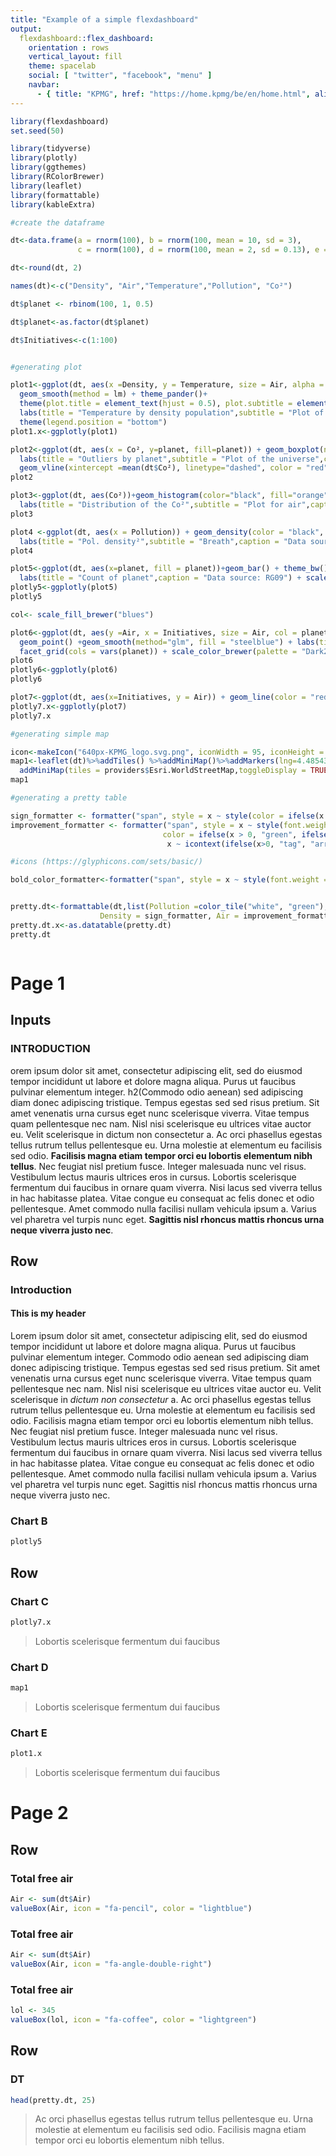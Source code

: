 ```yaml
---
title: "Example of a simple flexdashboard"
output: 
  flexdashboard::flex_dashboard:
    orientation : rows
    vertical_layout: fill
    theme: spacelab
    social: [ "twitter", "facebook", "menu" ]
    navbar:
      - { title: "KPMG", href: "https://home.kpmg/be/en/home.html", align: right }
---
```


```r
library(flexdashboard)
set.seed(50)

library(tidyverse)
library(plotly)
library(ggthemes)
library(RColorBrewer)
library(leaflet)
library(formattable)
library(kableExtra)

#create the dataframe

dt<-data.frame(a = rnorm(100), b = rnorm(100, mean = 10, sd = 3),
               c = rnorm(100), d = rnorm(100, mean = 2, sd = 0.13), e = rnorm(100, mean = 539, sd = 10))

dt<-round(dt, 2)

names(dt)<-c("Density", "Air","Temperature","Pollution", "Co²")

dt$planet <- rbinom(100, 1, 0.5)

dt$planet<-as.factor(dt$planet)

dt$Initiatives<-c(1:100)


#generating plot

plot1<-ggplot(dt, aes(x =Density, y = Temperature, size = Air, alpha = 0.5)) + geom_point(col = "blue") + 
  geom_smooth(method = lm) + theme_pander()+ 
  theme(plot.title = element_text(hjust = 0.5), plot.subtitle = element_text(hjust =0.5)) +
  labs(title = "Temperature by density population",subtitle = "Plot of the month",caption = "Data source: RG09") + 
  theme(legend.position = "bottom")
plot1.x<-ggplotly(plot1)

plot2<-ggplot(dt, aes(x = Co², y=planet, fill=planet)) + geom_boxplot(notch = T)  +
  labs(title = "Outliers by planet",subtitle = "Plot of the universe",caption = "Data source: RG09") + 
  geom_vline(xintercept =mean(dt$Co²), linetype="dashed", color = "red", size=1) + theme_classic()
plot2

plot3<-ggplot(dt, aes(Co²))+geom_histogram(color="black", fill="orange") +
  labs(title = "Distribution of the Co²",subtitle = "Plot for air",caption = "Data source: RG09") + theme_clean()
plot3

plot4 <-ggplot(dt, aes(x = Pollution)) + geom_density(color = "black", fill = "orange", alpha = 0.5) +
  labs(title = "Pol. density²",subtitle = "Breath",caption = "Data source: RG09") + theme_minimal()
plot4

plot5<-ggplot(dt, aes(x=planet, fill = planet))+geom_bar() + theme_bw()+
  labs(title = "Count of planet",caption = "Data source: RG09") + scale_fill_brewer("Dark2") + coord_flip()
plotly5<-ggplotly(plot5)
plotly5

col<- scale_fill_brewer("blues")

plot6<-ggplot(dt, aes(y =Air, x = Initiatives, size = Air, col = planet, alpha = 0.8)) + 
  geom_point() +geom_smooth(method="glm", fill = "steelblue") + labs(title = "Galaxy", caption = "StarWars") +
  facet_grid(cols = vars(planet)) + scale_color_brewer(palette = "Dark2") + theme_bw()+ theme(legend.position="top")
plot6
plotly6<-ggplotly(plot6)
plotly6

plot7<-ggplot(dt, aes(x=Initiatives, y = Air)) + geom_line(color = "red") + theme_clean() +  labs(title = "Tree of Life",caption = "Data source: RG09") + ylab("Air of life")
plotly7.x<-ggplotly(plot7)
plotly7.x

#generating simple map

icon<-makeIcon("640px-KPMG_logo.svg.png", iconWidth = 95, iconHeight = 38, shadowUrl = "https://home.kpmg/be/en/home.html" )
map1<-leaflet(dt)%>%addTiles() %>%addMiniMap()%>%addMarkers(lng=4.485433, lat=50.895773, popup="KPMG Belgium, I work there", icon = icon)%>% addProviderTiles(providers$nlmaps.pastel1)%>% 
  addMiniMap(tiles = providers$Esri.WorldStreetMap,toggleDisplay = TRUE)
map1

#generating a pretty table

sign_formatter <- formatter("span", style = x ~ style(color = ifelse(x > 0, "green", ifelse(x < 0, "red", "black"))))
improvement_formatter <- formatter("span", style = x ~ style(font.weight = "bold", 
                                  color = ifelse(x > 0, "green", ifelse(x < 0, "red", "black"))), 
                                   x ~ icontext(ifelse(x>0, "tag", "arrow-down"), x))

#icons (https://glyphicons.com/sets/basic/)

bold_color_formatter<-formatter("span", style = x ~ style(font.weight = "bold", color = "lightblue"))


pretty.dt<-formattable(dt,list(Pollution =color_tile("white", "green"), Temperature = color_bar("orange"), 
                    Density = sign_formatter, Air = improvement_formatter, planet = bold_color_formatter, Initiatives = percent))
pretty.dt.x<-as.datatable(pretty.dt)
pretty.dt



```

Page 1 {data-icon="fa-dashboard"}
===================================== 

Inputs {.sidebar}
-------------------------------------
### INTRODUCTION

orem ipsum dolor sit amet, consectetur adipiscing elit, sed do eiusmod tempor incididunt ut labore et dolore magna aliqua. Purus ut faucibus pulvinar elementum integer. h2(Commodo odio aenean) sed adipiscing diam donec adipiscing tristique. Tempus egestas sed sed risus pretium. Sit amet venenatis urna cursus eget nunc scelerisque viverra. Vitae tempus quam pellentesque nec nam. Nisl nisi scelerisque eu ultrices vitae auctor eu. Velit scelerisque in dictum non consectetur a. Ac orci phasellus egestas tellus rutrum tellus pellentesque eu. Urna molestie at elementum eu facilisis sed odio. **Facilisis magna etiam tempor orci eu lobortis elementum nibh tellus**. Nec feugiat nisl pretium fusce. Integer malesuada nunc vel risus. Vestibulum lectus mauris ultrices eros in cursus. Lobortis scelerisque fermentum dui faucibus in ornare quam viverra. Nisi lacus sed viverra tellus in hac habitasse platea. Vitae congue eu consequat ac felis donec et odio pellentesque. Amet commodo nulla facilisi nullam vehicula ipsum a. Varius vel pharetra vel turpis nunc eget. **Sagittis nisl rhoncus mattis rhoncus urna neque viverra justo nec**.


Row {data-height=400}
-----------------------------------------------------------------------

### Introduction

#### This is my header

Lorem ipsum dolor sit amet, consectetur adipiscing elit, sed do eiusmod tempor incididunt ut labore et dolore magna aliqua. Purus ut faucibus pulvinar elementum integer. Commodo odio aenean sed adipiscing diam donec adipiscing tristique. Tempus egestas sed sed risus pretium. Sit amet venenatis urna cursus eget nunc scelerisque viverra. Vitae tempus quam pellentesque nec nam. Nisl nisi scelerisque eu ultrices vitae auctor eu. Velit scelerisque in *dictum non consectetur* a. Ac orci phasellus egestas tellus rutrum tellus pellentesque eu. Urna molestie at elementum eu facilisis sed odio. Facilisis magna etiam tempor orci eu lobortis elementum nibh tellus. Nec feugiat nisl pretium fusce. Integer malesuada nunc vel risus. Vestibulum lectus mauris ultrices eros in cursus. Lobortis scelerisque fermentum dui faucibus in ornare quam viverra. Nisi lacus sed viverra tellus in hac habitasse platea. Vitae congue eu consequat ac felis donec et odio pellentesque. Amet commodo nulla facilisi nullam vehicula ipsum a. Varius vel pharetra vel turpis nunc eget. Sagittis nisl rhoncus mattis rhoncus urna neque viverra justo nec.


### Chart B

```r
plotly5
```


Row {.tabset .tabset-fade}
-----------------------------------------------------------------------

### Chart C

```r
plotly7.x
```

> Lobortis scelerisque fermentum dui faucibus

### Chart D

```r
map1
```

> Lobortis scelerisque fermentum dui faucibus

### Chart E

```r
plot1.x
```

> Lobortis scelerisque fermentum dui faucibus

Page 2 {data-icon="fa-list"}
=====================================  


Row
-----------------------------------------------------------------------

### Total free air

```r
Air <- sum(dt$Air)
valueBox(Air, icon = "fa-pencil", color = "lightblue")
```

### Total free air

```r
Air <- sum(dt$Air)
valueBox(Air, icon = "fa-angle-double-right")
```

### Total free air

```r
lol <- 345
valueBox(lol, icon = "fa-coffee", color = "lightgreen")
```

Row
-----------------------------------------------------------------------

### DT 

```r
head(pretty.dt, 25)
```

>Ac orci phasellus egestas tellus rutrum tellus pellentesque eu. Urna molestie at elementum eu facilisis sed odio. Facilisis magna etiam tempor orci eu lobortis elementum nibh tellus.